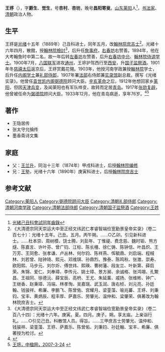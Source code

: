 '''王垿'''（{{bd|1857年||1933年|12月}}），字'''爵生'''、'''觉生'''，号'''杏村'''、'''杏坊'''，晚号'''昌阳寄叟'''。[[山东|山东]][[莱阳|莱阳]]人<ref>[http://books.google.com/books?id=s38sAAAAYAAJ&pg=PA776#v=onepage&q&f=false 光緒己丑科會試同年齒錄]</ref>，[[书法家|书法家]]、[[清朝|清朝]]政治人物。

==生平==
王垿是[[光绪|光绪]]十五年（1889年）己丑科进士，同年五月，改[[翰林院|翰林院]][[庶吉士|庶吉士]]<ref>《大清德宗同天崇运大中至正经文纬武仁孝睿智端俭宽勤景皇帝实录》（卷二百七十）：光绪十五年。己丑。五月。丙午朔。……○乙卯。引见新科进士。……杜本崇、周树模、饶士腾、刘彭年、丁惟禔、费念慈、魏时钜、熊方燧、陈嘉言、许叶芬、曾广钧、江标、陈长橿、徐仁铸、陈钟信、叶昌炽、王万芳、王同愈、张孝谦、卢丛林、何尔钧、陈祥燕、恽毓鼎、刘启端、程棫林、刘若曾、陆钟琦、熙元、邓维琪、孙鼎烈、豫泰、陈鸣秋、张澂、崇寿、欧阳熙、马步元、刘尔炘、傅世炜、熙瑛、曹树藩、段友兰、叶新第、薛启荣、朱锦、爱仁、刘奉璋、李传元、姚士璋、景方昶、余诚格、张鸿翊、孔繁昌、王祖同、徐德沅、薛宝辰、高枬、王尤、朱延薰、戚扬、张维彬、钟广、王继香、赵秉璋、冯端、林孝恂、吴嘉瑞、武玉润、唐右桢、刘元亮、孙廷翰、钱骏祥、希廉、李鹏飞、陈曾佑、宫耀月、梁銮藻、喻兆蕃、王垿、刘秉钧、宝丰、黄炳辰、程丰厚、萨嘉乐、劳肇光、温仲和、梁肇荣、俱著改为翰林院庶吉士。</ref>。光緒十六年四月，散館，授[[翰林院|翰林院]][[檢討|檢討]]<ref>《大清德宗同天崇运大中至正经文纬武仁孝睿智端俭宽勤景皇帝实录》（卷二百八十四）：光绪十六年。庚寅。夏。四月。庚子。朔。享太庙。上亲诣行礼。……○引见己丑。科散馆人员。得旨。……三甲庶吉士劳肇光、温仲和、钱骏祥、梁銮藻、王垿、萨嘉乐、陈曾佑、刘秉钧、孙廷翰、宝丰、希廉、俱著授为检讨。</ref>，后升任[[詹事府|詹事府]]，[[右春坊|右春坊]]右赞善。1894年，他在大考翰詹时中第二名，故一年后转[[左春坊|左春坊]]左赞善，后升[[右春坊|右春坊]][[中允|中允]]、[[翰林院|翰林院]][[侍讲学士|侍讲学士]]。1900年7月，[[八国联军|八国联军]]进攻[[通州区_(北京市)|通州]]，王垿护驾西行至[[西安|西安]]，升[[国子监|国子监]][[祭酒|祭酒]]。1901年冬[[慈禧太后|慈禧太后]]返京后，王垿赏戴花翎。1903年，他授河南学政兼授[[翰林院|翰林院]]学士，后升任[[内阁学士|内阁学士]]兼[[礼部侍郎|礼部侍郎]]，1907年署[[法部|法部]]右侍郎兼[[实录馆|实录馆]]副总裁，撰写《光绪实录》。他曾任[[袁世凯内阁|袁世凯内阁]][[弼德院|弼德院]]顾问大臣。[[辛亥革命|辛亥革命]]之后，1912年他想回家乡[[莱阳|莱阳]]，但因[[壬子兵变|天津兵变]]，及闻莱阳也有军队哗变，故转而定居[[青岛|青岛]]。1917年[[张勋复辟|张勋复辟]]，他曾被任命为[[弼德院|弼德院]]顾问大臣。1933年12月，他在青岛病逝，享年76岁。<ref>{{Cite web |url=http://sd.infobase.gov.cn/bin/mse.exe?seachword=&K=a&A=84&rec=762&run=13 |title=王垿，山东省情网，于2011-11-17查阅 |accessdate=2011-11-17 |archive-date=2013-11-26 |archive-url=https://web.archive.org/web/20131126193608/http://sd.infobase.gov.cn/bin/mse.exe?seachword= |dead-url=yes }}</ref><ref>[http://www.yinglian.org/News/wangkan3/200703/257.html 王垿，中楹网，2007-3-24] {{webarchive|url=https://web.archive.org/web/20071009021637/http://www.yinglian.org/News/wangkan3/200703/257.html |date=2007-10-09 }}</ref>

==著作==
*王隐居传
*张太守允掄传
*墨香斋诗文集

==家庭==
*父：[[王兰升|王兰升]]，同治十三年（1874年）甲戌科进士，后授[[翰林院|翰林院]][[编修|编修]]
*兄：[[王塾|王塾]]，光绪十六年（1890年）庚寅科进士，后授[[翰林院|翰林院]][[庶吉士|庶吉士]]

==参考文献==
{{reflist|2}}

{{光緒十五年己丑科殿試金榜}}

{{DEFAULTSORT:Wang王}}
[[Category:莱阳人|Category:莱阳人]]
[[Category:弼德院顾问大臣|Category:弼德院顾问大臣]]
[[Category:清朝礼部侍郎|Category:清朝礼部侍郎]]
[[Category:清朝河南学政|Category:清朝河南学政]]
[[Category:清朝法部侍郎|Category:清朝法部侍郎]]
[[Category:清朝国子监祭酒|Category:清朝国子监祭酒]]
[[Category:王姓|Category:王姓]]